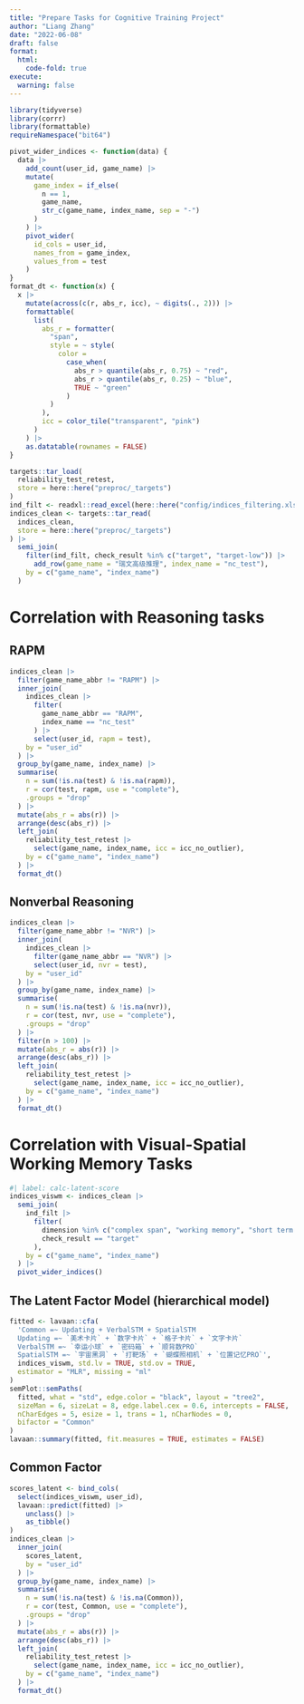 ```yaml
---
title: "Prepare Tasks for Cognitive Training Project"
author: "Liang Zhang"
date: "2022-06-08"
draft: false
format: 
  html:
    code-fold: true
execute: 
  warning: false
---
```


```r
library(tidyverse)
library(corrr)
library(formattable)
requireNamespace("bit64")
```

```r
pivot_wider_indices <- function(data) {
  data |>
    add_count(user_id, game_name) |>
    mutate(
      game_index = if_else(
        n == 1,
        game_name,
        str_c(game_name, index_name, sep = "-")
      )
    ) |>
    pivot_wider(
      id_cols = user_id,
      names_from = game_index,
      values_from = test
    )
}
format_dt <- function(x) {
  x |> 
    mutate(across(c(r, abs_r, icc), ~ digits(., 2))) |> 
    formattable(
      list(
        abs_r = formatter(
          "span",
          style = ~ style(
            color =
              case_when(
                abs_r > quantile(abs_r, 0.75) ~ "red",
                abs_r > quantile(abs_r, 0.25) ~ "blue",
                TRUE ~ "green"
              )
          )
        ),
        icc = color_tile("transparent", "pink")
      )
    ) |> 
    as.datatable(rownames = FALSE)
}
```

```r
targets::tar_load(
  reliability_test_retest, 
  store = here::here("preproc/_targets")
)
ind_filt <- readxl::read_excel(here::here("config/indices_filtering.xlsx"))
indices_clean <- targets::tar_read(
  indices_clean, 
  store = here::here("preproc/_targets")
) |>
  semi_join(
    filter(ind_filt, check_result %in% c("target", "target-low")) |> 
      add_row(game_name = "瑞文高级推理", index_name = "nc_test"),
    by = c("game_name", "index_name")
  )
```

# Correlation with Reasoning tasks

## RAPM 

```r
indices_clean |> 
  filter(game_name_abbr != "RAPM") |> 
  inner_join(
    indices_clean |> 
      filter(
        game_name_abbr == "RAPM", 
        index_name == "nc_test"
      ) |> 
      select(user_id, rapm = test),
    by = "user_id"
  ) |> 
  group_by(game_name, index_name) |> 
  summarise(
    n = sum(!is.na(test) & !is.na(rapm)),
    r = cor(test, rapm, use = "complete"),
    .groups = "drop"
  ) |> 
  mutate(abs_r = abs(r)) |> 
  arrange(desc(abs_r)) |> 
  left_join(
    reliability_test_retest |> 
      select(game_name, index_name, icc = icc_no_outlier),
    by = c("game_name", "index_name")
  ) |> 
  format_dt()
```

## Nonverbal Reasoning

```r
indices_clean |> 
  filter(game_name_abbr != "NVR") |> 
  inner_join(
    indices_clean |> 
      filter(game_name_abbr == "NVR") |> 
      select(user_id, nvr = test),
    by = "user_id"
  ) |> 
  group_by(game_name, index_name) |> 
  summarise(
    n = sum(!is.na(test) & !is.na(nvr)),
    r = cor(test, nvr, use = "complete"),
    .groups = "drop"
  ) |> 
  filter(n > 100) |> 
  mutate(abs_r = abs(r)) |> 
  arrange(desc(abs_r)) |> 
  left_join(
    reliability_test_retest |> 
      select(game_name, index_name, icc = icc_no_outlier),
    by = c("game_name", "index_name")
  ) |> 
  format_dt()
```

# Correlation with Visual-Spatial Working Memory Tasks

```r
#| label: calc-latent-score
indices_viswm <- indices_clean |> 
  semi_join(
    ind_filt |> 
      filter(
        dimension %in% c("complex span", "working memory", "short term memory"),
        check_result == "target"
      ),
    by = c("game_name", "index_name")
  ) |> 
  pivot_wider_indices()
```

## The Latent Factor Model (hierarchical model)

```r
fitted <- lavaan::cfa(
  'Common =~ Updating + VerbalSTM + SpatialSTM
  Updating =~ `美术卡片` + `数字卡片` + `格子卡片` + `文字卡片`
  VerbalSTM =~ `幸运小球` + `密码箱` + `顺背数PRO`
  SpatialSTM =~ `宇宙黑洞` + `打靶场` + `蝴蝶照相机` + `位置记忆PRO`',
  indices_viswm, std.lv = TRUE, std.ov = TRUE,
  estimator = "MLR", missing = "ml"
)
semPlot::semPaths(
  fitted, what = "std", edge.color = "black", layout = "tree2",
  sizeMan = 6, sizeLat = 8, edge.label.cex = 0.6, intercepts = FALSE,
  nCharEdges = 5, esize = 1, trans = 1, nCharNodes = 0,
  bifactor = "Common"
)
lavaan::summary(fitted, fit.measures = TRUE, estimates = FALSE)
```


## Common Factor

```r
scores_latent <- bind_cols(
  select(indices_viswm, user_id),
  lavaan::predict(fitted) |> 
    unclass() |> 
    as_tibble()
)
indices_clean |> 
  inner_join(
    scores_latent,
    by = "user_id"
  ) |> 
  group_by(game_name, index_name) |> 
  summarise(
    n = sum(!is.na(test) & !is.na(Common)),
    r = cor(test, Common, use = "complete"),
    .groups = "drop"
  ) |> 
  mutate(abs_r = abs(r)) |> 
  arrange(desc(abs_r)) |> 
  left_join(
    reliability_test_retest |> 
      select(game_name, index_name, icc = icc_no_outlier),
    by = c("game_name", "index_name")
  ) |> 
  format_dt()
```


